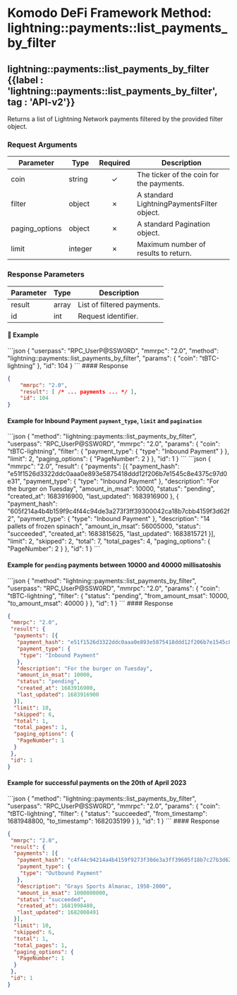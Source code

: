 
# Komodo DeFi Framework Method: lightning::payments::list\_payments\_by\_filter

## lightning::payments::list\_payments\_by\_filter {{label : 'lightning::payments::list_payments_by_filter', tag : 'API-v2'}}

Returns a list of Lightning Network payments filtered by the provided filter object.

### Request Arguments

| Parameter       | Type    | Required | Description                                |
| --------------- | ------- | :------: | ------------------------------------------ |
| coin            | string  |     ✓    | The ticker of the coin for the payments.   |
| filter          | object  |     ✗    | A standard LightningPaymentsFilter object. |
| paging\_options | object  |     ✗    | A standard Pagination object.              |
| limit           | integer |     ✗    | Maximum number of results to return.       |

### Response Parameters

| Parameter | Type  | Description                |
| --------- | ----- | -------------------------- |
| result    | array | List of filtered payments. |
| id        | int   | Request identifier.        |

#### 📌 Example

<CodeGroup title="lightning::payments::list_payments_by_filter" tag="POST" label="lightning::payments::list_payments_by_filter" mm2MethodDecorate="true">
  ```json
  {
    "userpass": "RPC_UserP@SSW0RD",
    "mmrpc": "2.0",
    "method": "lightning::payments::list_payments_by_filter",
    "params": {
      "coin": "tBTC-lightning"
    },
    "id": 104
  }
  ```
</CodeGroup>

<CollapsibleSection expandedText="Hide Response" collapsedText="Show Response">
  #### Response

  ```json
  {
      "mmrpc": "2.0",
      "result": [ /* ... payments ... */ ],
      "id": 104
  }
  ```
</CollapsibleSection>

#### Example for Inbound Payment `payment_type`, `limit` and `pagination`

<CodeGroup title="List Payments by Filter" tag="POST" label="lightning::payments::list_payments_by_filter" mm2MethodDecorate="true">
  ```json
  {
    "method": "lightning::payments::list_payments_by_filter",
    "userpass": "RPC_UserP@SSW0RD",
    "mmrpc": "2.0",
    "params": {
      "coin": "tBTC-lightning",
      "filter": {
        "payment_type": {
          "type": "Inbound Payment"
        }
      },
      "limit": 2,
      "paging_options": {
        "PageNumber": 2
      }
    },
    "id": 1
  }
  ```
</CodeGroup>

<CollapsibleSection expandedText="Hide Response" collapsedText="Show Response">
  ```json
  {
   "mmrpc": "2.0",
   "result": {
    "payments": [{
     "payment_hash": "e51f1526d3322ddc0aaa0e893e5875418ddd12f206b7e1545c8e4375c97d0e31",
     "payment_type": {
      "type": "Inbound Payment"
     },
     "description": "For the burger on Tuesday",
     "amount_in_msat": 10000,
     "status": "pending",
     "created_at": 1683916900,
     "last_updated": 1683916900
    }, {
     "payment_hash": "605f214a4b4b159f9c4f44c94de3a273f3ff39300042ca18b7cbb4159f3d62f2",
     "payment_type": {
      "type": "Inbound Payment"
     },
     "description": "14 pallets of frozen spinach",
     "amount_in_msat": 56005000,
     "status": "succeeded",
     "created_at": 1683815625,
     "last_updated": 1683815721
    }],
    "limit": 2,
    "skipped": 2,
    "total": 7,
    "total_pages": 4,
    "paging_options": {
     "PageNumber": 2
    }
   },
   "id": 1
  }
  ```
</CollapsibleSection>

#### Example for `pending` payments between 10000 and 40000 millisatoshis

<CodeGroup title="List Payments by Filter" tag="POST" label="lightning::payments::list_payments_by_filter" mm2MethodDecorate="true">
  ```json
  {
    "method": "lightning::payments::list_payments_by_filter",
    "userpass": "RPC_UserP@SSW0RD",
    "mmrpc": "2.0",
    "params": {
      "coin": "tBTC-lightning",
      "filter": {
        "status": "pending",
        "from_amount_msat": 10000,
        "to_amount_msat": 40000
      }
    },
    "id": 1
  }
  ```
</CodeGroup>

<CollapsibleSection expandedText="Hide Response" collapsedText="Show Response">
  #### Response

  ```json
  {
   "mmrpc": "2.0",
   "result": {
    "payments": [{
     "payment_hash": "e51f1526d3322ddc0aaa0e893e5875418ddd12f206b7e1545c8e4375c97d0e31",
     "payment_type": {
      "type": "Inbound Payment"
     },
     "description": "For the burger on Tuesday",
     "amount_in_msat": 10000,
     "status": "pending",
     "created_at": 1683916900,
     "last_updated": 1683916900
    }],
    "limit": 10,
    "skipped": 6,
    "total": 1,
    "total_pages": 1,
    "paging_options": {
     "PageNumber": 1
    }
   },
   "id": 1
  }
  ```
</CollapsibleSection>

#### Example for successful payments on the 20th of April 2023

<CodeGroup title="List Payments by Filter" tag="POST" label="lightning::payments::list_payments_by_filter" mm2MethodDecorate="true">
  ```json
  {
    "method": "lightning::payments::list_payments_by_filter",
    "userpass": "RPC_UserP@SSW0RD",
    "mmrpc": "2.0",
    "params": {
      "coin": "tBTC-lightning",
      "filter": {
        "status": "succeeded",
        "from_timestamp": 1681948800,
        "to_timestamp": 1682035199
      }
    },
    "id": 1
  }
  ```
</CodeGroup>

<CollapsibleSection expandedText="Hide Response" collapsedText="Show Response">
  #### Response

  ```json
  {
   "mmrpc": "2.0",
   "result": {
    "payments": [{
     "payment_hash": "c4f44c94214a4b4159f9273f30de3a3ff39605f18b7c27b3d62f0a9ebc",
     "payment_type": {
      "type": "Outbound Payment"
     },
     "description": "Grays Sports Almanac, 1950-2000",
     "amount_in_msat": 1000000000,
     "status": "succeeded",
     "created_at": 1681998480,
     "last_updated": 1682008491
    }],
    "limit": 10,
    "skipped": 6,
    "total": 1,
    "total_pages": 1,
    "paging_options": {
     "PageNumber": 1
    }
   },
   "id": 1
  }
  ```
</CollapsibleSection>
